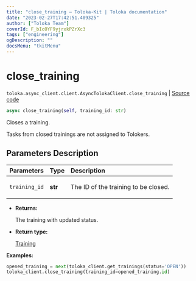 ```yaml
---
title: "close_training — Toloka-Kit | Toloka documentation"
date: "2023-02-27T17:42:51.409325"
author: ["Toloka Team"]
coverId: F_bIcOYF9yjrxkPZrXc3
tags: ["engineering"]
ogDescription: ""
docsMenu: "tkitMenu"
---
```


# close_training
`toloka.async_client.client.AsyncTolokaClient.close_training` | [Source code](https://github.com/Toloka/toloka-kit/blob/v1.1.4/src/async_client/client.py#L0)

```python
async close_training(self, training_id: str)
```

Closes a training.

Tasks from closed trainings are not assigned to Tolokers.

## Parameters Description

| Parameters | Type | Description |
| :----------| :----| :-----------|
`training_id`|**str**|<p>The ID of the training to be closed.</p>

* **Returns:**

  The training with updated status.

* **Return type:**

  [Training](/docs/toloka-kit/reference/toloka.client.training.Training)

**Examples:**

```python
opened_training = next(toloka_client.get_trainings(status='OPEN'))
toloka_client.close_training(training_id=opened_training.id)
```